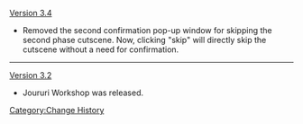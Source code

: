 [[Version 3.4]]
* Removed the second confirmation pop-up window for skipping the second phase cutscene. Now, clicking "skip" will directly skip the cutscene without a need for confirmation.
----
[[Version 3.2]]
* Joururi Workshop was released.
<noinclude>[[Category:Change History]]</noinclude>